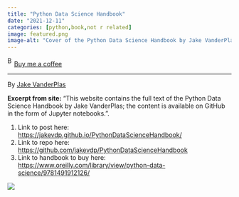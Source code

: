 ```yaml
---
title: "Python Data Science Handbook"
date: "2021-12-11"
categories: [python,book,not r related]
image: featured.png
image-alt: "Cover of the Python Data Science Handbook by Jake VanderPlas, featuring a black and white illustration of a lizard above the title, with a red background block and Jupyter logo."
---
```


<link href="https://fonts.googleapis.com/css?family=Cookie" rel="stylesheet"><a class="bmc-button" target="_blank" href="https://www.buymeacoffee.com/JoscelinRocha">![Buy me a coffee](https://cdn.buymeacoffee.com/buttons/bmc-new-btn-logo.svg){alt="Buy me a coffee" width="15" height="21"}Buy me a coffee</a>

------------------------------------------------------------------------

By [Jake VanderPlas](https://jakevdp.github.io/PythonDataScienceHandbook/)

**Excerpt from site:** "This website contains the full text of the Python Data Science Handbook by Jake VanderPlas; the content is available on GitHub in the form of Jupyter notebooks.".

1.  Link to post here: <https://jakevdp.github.io/PythonDataScienceHandbook/>
2.  Link to repo here: <https://github.com/jakevdp/PythonDataScienceHandbook>
3.  Link to handbook to buy here: <https://www.oreilly.com/library/view/python-data-science/9781491912126/>

![](https://jakevdp.github.io/PythonDataScienceHandbook/figures/PDSH-cover.png){fig-alt="Cover of the Python Data Science Handbook by Jake VanderPlas, featuring a black and white illustration of a lizard above the title, with a red background block and Jupyter logo."}
